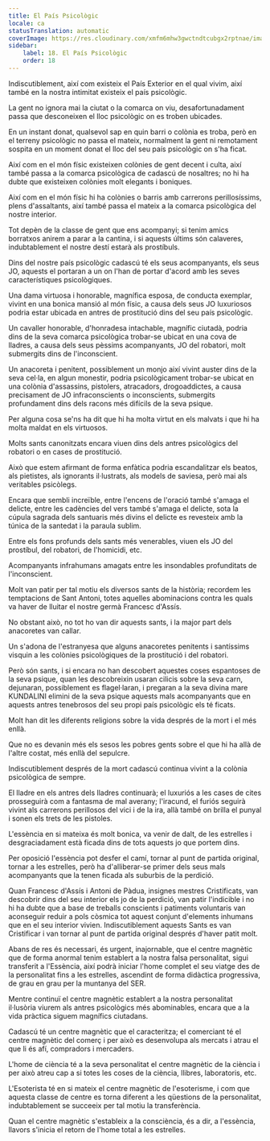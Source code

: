 ```yaml
---
title: El País Psicològic
locale: ca
statusTranslation: automatic
coverImage: https://res.cloudinary.com/xmfm6mhw3gwctndtcubgx2rptnae/image/upload/v1741354419/small_cover_la_gran_rebelion_28716e29d2.webp
sidebar:
    label: 18. El País Psicològic
    order: 18
---
```

Indiscutiblement, així com existeix el País Exterior en el qual vivim, així també en la nostra intimitat existeix el país psicològic.

La gent no ignora mai la ciutat o la comarca on viu, desafortunadament passa que desconeixen el lloc psicològic on es troben ubicades.

En un instant donat, qualsevol sap en quin barri o colònia es troba, però en el terreny psicològic no passa el mateix, normalment la gent ni remotament sospita en un moment donat el lloc del seu país psicològic on s'ha ficat.

Així com en el món físic existeixen colònies de gent decent i culta, així també passa a la comarca psicològica de cadascú de nosaltres; no hi ha dubte que existeixen colònies molt elegants i boniques.

Així com en el món físic hi ha colònies o barris amb carrerons perillosíssims, plens d'assaltants, així també passa el mateix a la comarca psicològica del nostre interior.

Tot depèn de la classe de gent que ens acompanyi; si tenim amics borratxos anirem a parar a la cantina, i si aquests últims són calaveres, indubtablement el nostre destí estarà als prostíbuls.

Dins del nostre país psicològic cadascú té els seus acompanyants, els seus JO, aquests el portaran a un on l'han de portar d'acord amb les seves característiques psicològiques.

Una dama virtuosa i honorable, magnífica esposa, de conducta exemplar, vivint en una bonica mansió al món físic, a causa dels seus JO luxuriosos podria estar ubicada en antres de prostitució dins del seu país psicològic.

Un cavaller honorable, d'honradesa intachable, magnífic ciutadà, podria dins de la seva comarca psicològica trobar-se ubicat en una cova de lladres, a causa dels seus pèssims acompanyants, JO del robatori, molt submergits dins de l'inconscient.

Un anacoreta i penitent, possiblement un monjo així vivint auster dins de la seva cel·la, en algun monestir, podria psicològicament trobar-se ubicat en una colònia d'assassins, pistolers, atracadors, drogoaddictes, a causa precisament de JO infraconscients o inconscients, submergits profundament dins dels racons més difícils de la seva psique.

Per alguna cosa se'ns ha dit que hi ha molta virtut en els malvats i que hi ha molta maldat en els virtuosos.

Molts sants canonitzats encara viuen dins dels antres psicològics del robatori o en cases de prostitució.

Això que estem afirmant de forma enfàtica podria escandalitzar els beatos, als pietistes, als ignorants il·lustrats, als models de saviesa, però mai als veritables psicòlegs.

Encara que sembli increïble, entre l'encens de l'oració també s'amaga el delicte, entre les cadències del vers també s'amaga el delicte, sota la cúpula sagrada dels santuaris més divins el delicte es revesteix amb la túnica de la santedat i la paraula sublim.

Entre els fons profunds dels sants més venerables, viuen els JO del prostíbul, del robatori, de l'homicidi, etc.

Acompanyants infrahumans amagats entre les insondables profunditats de l'inconscient.

Molt van patir per tal motiu els diversos sants de la història; recordem les temptacions de Sant Antoni, totes aquelles abominacions contra les quals va haver de lluitar el nostre germà Francesc d'Assís.

No obstant això, no tot ho van dir aquests sants, i la major part dels anacoretes van callar.

Un s'adona de l'estranyesa que alguns anacoretes penitents i santíssims visquin a les colònies psicològiques de la prostitució i del robatori.

Però són sants, i si encara no han descobert aquestes coses espantoses de la seva psique, quan les descobreixin usaran cilicis sobre la seva carn, dejunaran, possiblement es flagel·laran, i pregaran a la seva divina mare KUNDALINI elimini de la seva psique aquests mals acompanyants que en aquests antres tenebrosos del seu propi país psicològic els té ficats.

Molt han dit les diferents religions sobre la vida després de la mort i el més enllà.

Que no es devanin més els sesos les pobres gents sobre el que hi ha allà de l'altre costat, més enllà del sepulcre.

Indiscutiblement després de la mort cadascú continua vivint a la colònia psicològica de sempre.

El lladre en els antres dels lladres continuarà; el luxuriós a les cases de cites prosseguirà com a fantasma de mal averany; l'iracund, el furiós seguirà vivint als carrerons perillosos del vici i de la ira, allà també on brilla el punyal i sonen els trets de les pistoles.

L'essència en si mateixa és molt bonica, va venir de dalt, de les estrelles i desgraciadament està ficada dins de tots aquests jo que portem dins.

Per oposició l'essència pot desfer el camí, tornar al punt de partida original, tornar a les estrelles, però ha d'alliberar-se primer dels seus mals acompanyants que la tenen ficada als suburbis de la perdició.

Quan Francesc d'Assís i Antoni de Pàdua, insignes mestres Cristificats, van descobrir dins del seu interior els jo de la perdició, van patir l'indicible i no hi ha dubte que a base de treballs conscients i patiments voluntaris van aconseguir reduir a pols còsmica tot aquest conjunt d'elements inhumans que en el seu interior vivien. Indiscutiblement aquests Sants es van Cristificar i van tornar al punt de partida original després d'haver patit molt.

Abans de res és necessari, és urgent, inajornable, que el centre magnètic que de forma anormal tenim establert a la nostra falsa personalitat, sigui transferit a l'Essència, així podrà iniciar l'home complet el seu viatge des de la personalitat fins a les estrelles, ascendint de forma didàctica progressiva, de grau en grau per la muntanya del SER.

Mentre continuï el centre magnètic establert a la nostra personalitat il·lusòria viurem als antres psicològics més abominables, encara que a la vida pràctica siguem magnífics ciutadans.

Cadascú té un centre magnètic que el caracteritza; el comerciant té el centre magnètic del comerç i per això es desenvolupa als mercats i atrau el que li és afí, compradors i mercaders.

L'home de ciència té a la seva personalitat el centre magnètic de la ciència i per això atreu cap a si totes les coses de la ciència, llibres, laboratoris, etc.

L'Esoterista té en si mateix el centre magnètic de l'esoterisme, i com que aquesta classe de centre es torna diferent a les qüestions de la personalitat, indubtablement se succeeix per tal motiu la transferència.

Quan el centre magnètic s'estableix a la consciència, és a dir, a l'essència, llavors s'inicia el retorn de l'home total a les estrelles.

